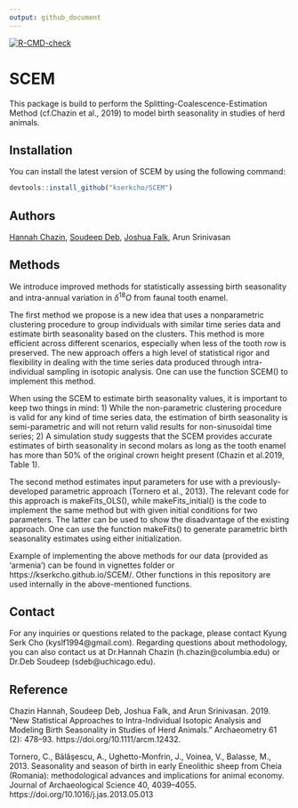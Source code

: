```yaml
---
output: github_document
---
```


<!-- README.md is generated from README.Rmd. Please edit that file -->

<!-- badges: start -->
  [![R-CMD-check](https://github.com/kserkcho/SCEM/workflows/R-CMD-check/badge.svg)](https://github.com/kserkcho/SCEM/actions)
  <!-- badges: end -->

# SCEM

This package is build to perform the Splitting-Coalescence-Estimation Method (cf.Chazin et al., 2019) to model birth seasonality in studies of herd animals.

## Installation

You can install the latest version of SCEM by using the following command:

```r
devtools::install_github("kserkcho/SCEM")
```

## Authors

[Hannah Chazin](https://www.hannah-chazin.com/), [Soudeep Deb](https://soudeepd.github.io/), [Joshua Falk](http://home.uchicago.edu/~jsfalk/), Arun Srinivasan

## Methods

We introduce improved methods for statistically assessing birth seasonality and intra-annual variation in $\delta^{18}O$ from faunal tooth enamel. 

The first method we propose is a new idea that uses a nonparametric clustering procedure to group individuals with similar time series data and estimate birth seasonality based on the clusters. This method is more efficient across different scenarios, especially when less of the tooth row is preserved. The new approach offers a high level of statistical rigor and flexibility in dealing with the time series data produced through intra-individual sampling in isotopic analysis. One can use the function SCEM() to implement this method.

When using the SCEM to estimate birth seasonality values, it is important to keep two things in mind: 1) While the non-parametric clustering procedure is valid for any kind of time series data, the estimation of birth seasonality is semi-parametric and will not return valid results for non-sinusoidal time series; 2) A simulation study suggests that the SCEM provides accurate estimates of birth seasonality in second molars as long as the tooth enamel has more than 50% of the original crown height present (Chazin et al.2019, Table 1).

The second method estimates input parameters for use with a previously-developed parametric approach (Tornero et al., 2013). The relevant code for this approach is makeFits_OLS(), while makeFits_initial() is the code to implement the same method but with given initial conditions for two parameters. The latter can be used to show the disadvantage of the existing approach. One can use the function makeFits() to generate parametric birth seasonality estimates using either initialization.

Example of implementing the above methods for our data (provided as 'armenia') can be found in vignettes folder or https://kserkcho.github.io/SCEM/. Other functions in this repository are used internally in the above-mentioned functions. 


## Contact

For any inquiries or questions related to the package, please contact Kyung Serk Cho (kyslf1994@gmail.com). Regarding questions about methodology, you can also contact us at Dr.Hannah Chazin (h.chazin@columbia.edu) or Dr.Deb Soudeep (sdeb@uchicago.edu).

## Reference

Chazin Hannah, Soudeep Deb, Joshua Falk, and Arun Srinivasan. 2019. "New Statistical Approaches to Intra-Individual Isotopic Analysis and Modeling Birth Seasonality in Studies of Herd Animals." Archaeometry 61 (2): 478–93. https://doi.org/10.1111/arcm.12432.

Tornero, C., Bălăşescu, A., Ughetto-Monfrin, J., Voinea, V., Balasse, M., 2013. Seasonality and season of birth in early Eneolithic sheep from Cheia (Romania): methodological advances and implications for animal economy. Journal of Archaeological Science 40, 4039–4055. https://doi.org/10.1016/j.jas.2013.05.013


